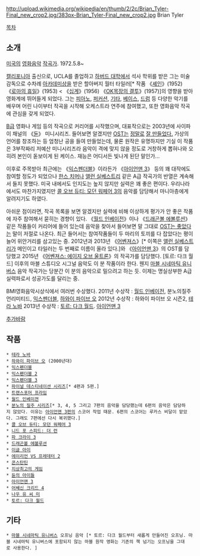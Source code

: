 http://upload.wikimedia.org/wikipedia/en/thumb/2/2c/Brian_Tyler-Final_new_crop2.jpg/383px-Brian_Tyler-Final_new_crop2.jpg
Brian Tyler

[[목차]]
== 소개 ==
[[미국]]의 [[영화음악]] [[작곡가]]. 1972.5.8~

[[캘리포니아]] 출신으로, UCLA를 졸업하고 [[하버드 대학]]에서 석사 학위를 받은 그는 미술감독으로 수차례 [[아카데미상]]을 받은 할아버지 월터 타일러[* 작품 《[[셰인]]》(1952) 《[[로마의 휴일]]》(1953) < 《[[십계]]》(1956) 《[[OK목장의 결투]]》(1957)]의 영향을 받아 영화계에 뛰어들게 되었다. 그는 [[피아노]], [[퍼커션]], [[기타]], [[베이스]], [[드럼]] 등 다양한 악기를 배우며 어린 나이부터 작곡을 시작해 오케스트라 연주에 참여했고, 또한 영화음악 작곡에 관심을 갖게 되었다.

[[B급]] 영화나 게임 등의 작곡으로 커리어를 시작했으며, 대표작으로는 2003년에 사이파이 채널의 《[[듄]]》 미니시리즈. 들어보면 알겠지만 [http://www.youtube.com/watch?v=mtcnt_VkvGU OST는] [http://www.youtube.com/watch?v=SguJsXDWyw0 정말로] [http://www.youtube.com/watch?v=7whegFR6Lz0 잘 만들었다.] 가상의 언어를 창조하는 등 엄청난 공을 들여 만들었는데, 물론 원작은 유명하지만 기실 이 작품은 3부작짜리 저예산 미니시리즈라 음악이 격에 맞지 않을 정도로 거창하게 뽑혀나와 오히려 본인이 돋보이게 된 케이스. 재능은 어디서든 빛나게 된단 말인가...

이후로 주목받아 최근에는 《[[익스펜더블]]》이라든가 《[[아이언맨 3]]》 등의 꽤 대작에도 참여할 정도가 되었으나 [[한스 치머]]나 [[앨런 실베스트리]] 같은 A급 작곡가의 반열은 계속해서 들지 못했다. 미국 내에서도 인지도는 높지 않지만 실력은 꽤 좋은 편이다. 우리나라에서도 마찬가지였지만 [[콜 오브 듀티: 모던 워페어 3]]의 음악를 담당해서 마니아층에게 알려지기도 하였다.

아쉬운 점이라면, 작곡 목록을 보면 알겠지만 실력에 비해 이상하게 평가가 안 좋은 작품에 자주 참여해서 묻히는 경향이 있다. 《[[월드 인베이전]]》이나 《[[드래곤볼 에볼루션]]》 같은 작품들이 커리어에 들어 있는데 음악을 찾아서 들어보면 말 그대로 [[OST는 좋았다]]는 말이 저절로 나온다. 최근 들어서는 참여작품들이 두 마리의 토끼를 다 잡았다는 평이 늘어 위안거리를 삼고있는 중. 2012년과 2013년 《[[어벤져스]]》[* 이쪽은 [[앨런 실베스트리]]가 메인이고 타일러는 두 번째로 이름이 올라 있다.]와 《[[아이언맨 3]]》의 OST를 담당했고 2015년 《[[어벤져스: 에이지 오브 울트론]]》의 작곡가를 담당했다. [토르: 다크 월드] 이후의 마블 스튜디오 시그널 음악도 이 분 작품이라 한다. 웬지 [[마블 시네마틱 유니버스]] 음악 작곡가는 당분간 이 분의 음악으로 밀으려고 하는 듯. 이제는 명실상부한 A급 실력파로서 성공가도를 달리는 중.

BMI영화음악시상식에서 여러번 수상했다.
2011년 수상작 : [[월드 인베이전]], 분노의질주 언리미티드, [[익스펜더블]], [[하와이 파이브 오]]
2012년 수상작 : 하와이 파이브 오 시즌2, [[테라 노바]] 
2013년 수상작 : [[토르: 다크 월드]]. [[아이언맨 3]]

[[추가바람]]

== 작품 ==
 * [[테라 노바]] 
 * [[하와이 파이브 오]] (2000년대)
 * [[익스펜더블]]
 * [[익스펜더블 2]]
 * [[익스펜더블 3]]
 * [[파이널 데스티네이션 시리즈]][* 4편과 5편.]
 * [[트랜스포머 프라임]]
 * [[월드 인베이젼]]
 * [[분노의 질주 시리즈]][* 3, 4, 5 그리고 7편의 음악을 담당했는데 6편의 음악은 담당하지 않았다. 이유는 [[아이언맨 3]]편의 스코어 작업 때문. 6편의 스코어는 루카스 비달이 맡았다. 그래도 7편에선 다시 복귀했다.]
 * [[콜 오브 듀티: 모던 워페어 3]]
 * [[니드 포 스피드: 더 런]]
 * [[파 크라이 3]]
 * [[드래곤볼 에볼루션]]
 * [[이글 아이]]
 * [[에이리언 VS 프레데터 2]]
 * [[콘스탄틴]]
 * [[지상최고의 게임]]
 * [[듄의 아이들]]
 * [[아이언맨 3]]
 * [[어쌔신 크리드 4]]
 * [[나우 유 씨 미]]
 * [[토르: 다크 월드]]

== 기타 ==
 * [[마블 시네마틱 유니버스]] 오프닝 음악 [* 토르: 다크 월드부터 새롭게 만들어진 오프닝. 마블 시네마틱 유니버스에 포함되지 않는 마블 원작 영화는 기존의 책 넘기는 오프닝을 그대로 사용한다. ]
